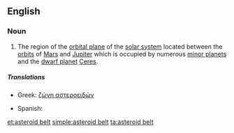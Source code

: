 ==English==
{{wikipedia}}

===Noun===
{{en-noun|sg=[[asteroid]] [[belt]]}}

# {{astronomy}} The region of the [[orbital plane]] of the [[solar system]] located between the [[orbit]]s of [[Mars]] and [[Jupiter]] which is occupied by numerous [[minor planet]]s and the [[dwarf planet]] [[Ceres]].

=====Translations=====
{{trans-top|region of the solar system}}
* Greek: [[ζώνη αστεροειδών]] {{n}}
{{trans-mid}}
* Spanish: {{t|es|cinturón de asteroides|m}}
{{trans-bottom}}

[[et:asteroid belt]]
[[simple:asteroid belt]]
[[ta:asteroid belt]]